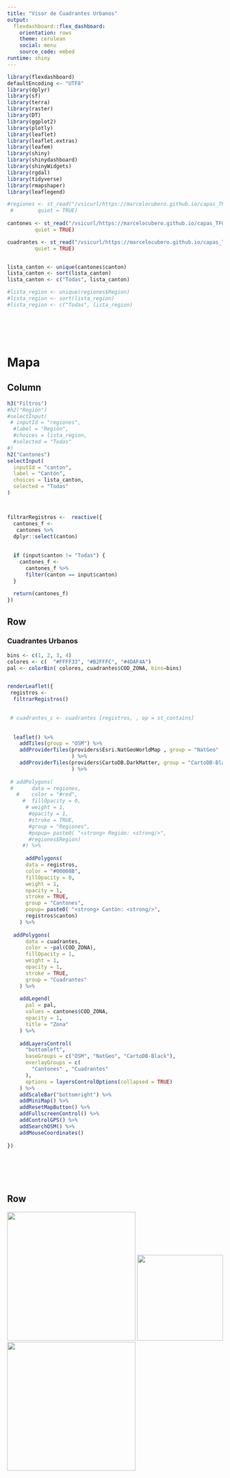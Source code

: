 ```yaml
---
title: "Visor de Cuadrantes Urbanos"
output: 
  flexdashboard::flex_dashboard:
    orientation: rows
    theme: cerulean
    social: menu
    source_code: embed
runtime: shiny
---
```


```r
library(flexdashboard)
defaultEncoding <- "UTF8"
library(dplyr)
library(sf)
library(terra)
library(raster)
library(DT)
library(ggplot2)
library(plotly)
library(leaflet)
library(leaflet.extras)
library(leafem)
library(shiny)
library(shinydashboard)
library(shinyWidgets)
library(rgdal)
library(tidyverse)
library(rmapshaper)
library(leaflegend)
```

```r

#regiones <- st_read("/vsicurl/https://marcelocubero.github.io/capas_TFG/regiones4.geojson",
 #        quiet = TRUE)
  
cantones <- st_read("/vsicurl/https://marcelocubero.github.io/capas_TFG/cantones4.geojson",
         quiet = TRUE)

cuadrantes <- st_read("/vsicurl/https://marcelocubero.github.io/capas_TFG/cuadrantes_.geojson",
         quiet = TRUE)


lista_canton <- unique(cantones$canton)
lista_canton <- sort(lista_canton)
lista_canton <- c("Todas", lista_canton)

#lista_region <- unique(regiones$Region)
#lista_region <- sort(lista_region)
#lista_region <- c("Todas", lista_region)







```

Mapa
=====================================

Column {.sidebar}
-----------------------------------------------------------------------
```r
h3("Filtros")
#h2("Región")
#selectInput(
 # inputId = "regiones",
  #label = "Región",
  #choices = lista_region,
  #selected = "Todas"
#)
h2("Cantones")
selectInput(
  inputId = "canton",
  label = "Cantón",
  choices = lista_canton,
  selected = "Todas"
)



filtrarRegistros <-  reactive({
  cantones_f <-
   cantones %>%
  dplyr::select(canton)
  
 
  if (input$canton != "Todas") {
    cantones_f <-
      cantones_f %>%
      filter(canton == input$canton)
  }
  
  return(cantones_f)
})


```


Row {data-height=650}
-----------------------------------------------------------------------

### Cuadrantes Urbanos

```r


bins <- c(1, 2, 3, 4)
colores <- c(  "#FFFF33", "#B2FFFC", "#4DAF4A")
pal <- colorBin( colores, cuadrantes$COD_ZONA, bins=bins)


renderLeaflet({
 registros <-
  filtrarRegistros()
 

 # cuadrantes_c <- cuadrantes [registros, , op = st_contains]
  
  
  leaflet() %>%
    addTiles(group = "OSM") %>%
    addProviderTiles(providers$Esri.NatGeoWorldMap , group = "NatGeo"
                     ) %>%
    addProviderTiles(providers$CartoDB.DarkMatter, group = "CartoDB-Black"
                     ) %>%
    
 # addPolygons(
 #      data = regiones,
   #    color = "#red",
     #  fillOpacity = 0,
      # weight = 1,
       #opacity = 1,
       #stroke = TRUE,
       #group = "Regiones",
       #popup= paste0( "<strong> Región: <strong/>",
       #regiones$Region)
     #) %>%
    
      addPolygons(
      data = registros,
      color = "#00008B",
      fillOpacity = 0,
      weight = 1,
      opacity = 1,
      stroke = TRUE,
      group = "Cantones",
      popup= paste0( "<strong> Cantón: <strong/>",
      registros$canton)
    ) %>%
  
  addPolygons(
      data = cuadrantes,
      color = ~pal(COD_ZONA),
      fillOpacity = 1,
      weight = 1,
      opacity = 1,
      stroke = TRUE,
      group = "Cuadrantes"
    ) %>%
    
    addLegend(
      pal = pal,
      values = cantones$COD_ZONA,
      opacity = 1,
      title = "Zona"
    ) %>%
  
    addLayersControl(
      "bottomleft",
      baseGroups = c("OSM", "NatGeo", "CartoDB-Black"),
      overlayGroups = c(
        "Cantones" , "Cuadrantes"
      ),
      options = layersControlOptions(collapsed = TRUE)
    ) %>%
    addScaleBar("bottomright") %>%
    addMiniMap() %>%
    addResetMapButton() %>%
    addFullscreenControl() %>%
    addControlGPS() %>%
    addSearchOSM() %>%
    addMouseCoordinates()
  
})
  
  
  
  
 
```
 Row {data-height=150}
-----------------------------------------------------------------------
![](https://marcelocubero.github.io/capas_TFG/5.png){width='300px'} 
![](https://marcelocubero.github.io/capas_TFG/gp.png){width='200px'}
![](https://marcelocubero.github.io/capas_TFG/INVU.jpg){width='300px'}